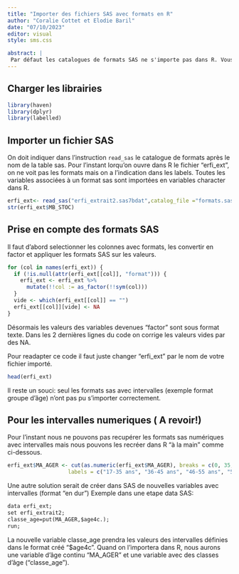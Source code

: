 ```yaml
---
title: "Importer des fichiers SAS avec formats en R"
author: "Coralie Cottet et Elodie Baril"
date: "07/10/2023"
editor: visual
style: sms.css

abstract: |
 Par défaut les catalogues de formats SAS ne s'importe pas dans R. Vous trouverez dans cette fiche comment importer des tables SAS associées à un catalogue de formats. 
---
```


## Charger les librairies

```r
library(haven)
library(dplyr)
library(labelled)
```

## Importer un fichier SAS

On doit indiquer dans l'instruction `read_sas` le catalogue de formats après le nom de la table sas. Pour l'instant lorqu'on ouvre dans R le fichier "erfi_ext", on ne voit pas les formats mais on a l'indication dans les labels. Toutes les variables associées à un format sas sont importées en variables character dans R.

```r
erfi_ext<- read_sas("erfi_extrait2.sas7bdat",catalog_file ="formats.sas7bcat")
str(erfi_ext$MB_STOC)
```

## Prise en compte des formats SAS

Il faut d'abord selectionner les colonnes avec formats, les convertir en factor et appliquer les formats SAS sur les valeurs.

```r
for (col in names(erfi_ext)) {
  if (!is.null(attr(erfi_ext[[col]], "format"))) {
    erfi_ext <- erfi_ext %>%
      mutate(!!col := as_factor(!!sym(col)))  
  }
  vide <- which(erfi_ext[[col]] == "") 
  erfi_ext[[col]][vide] <- NA 
}
```

Désormais les valeurs des variables devenues "factor" sont sous format texte. Dans les 2 dernières lignes du code on corrige les valeurs vides par des NA.

Pour readapter ce code il faut juste changer "erfi_ext" par le nom de votre fichier importé.

```r
head(erfi_ext)
```

Il reste un souci: seul les formats sas avec intervalles (exemple format groupe d'âge) n'ont pas pu s'importer correctement.

## Pour les intervalles numeriques ( A revoir!)

Pour l'instant nous ne pouvons pas recupérer les formats sas numériques avec intervalles mais nous pouvons les recréer dans R "à la main" comme ci-dessous.

```r
erfi_ext$MA_AGER <- cut(as.numeric(erfi_ext$MA_AGER), breaks = c(0, 35, 45, 55, Inf), 
                   labels = c("17-35 ans", "36-45 ans", "46-55 ans", "56 ans et plus"))
```

Une autre solution serait de créer dans SAS de nouvelles variables avec intervalles (format "en dur") Exemple dans une etape data SAS:

``` markdown
data erfi_ext;
set erfi_extrait2;
classe_age=put(MA_AGER,$age4c.);
run;
```

La nouvelle variable classe_age prendra les valeurs des intervalles définies dans le format créé "\$age4c". Quand on l'importera dans R, nous aurons une variable d'âge continu "MA_AGER" et une variable avec des classes d'âge ("classe_age").
